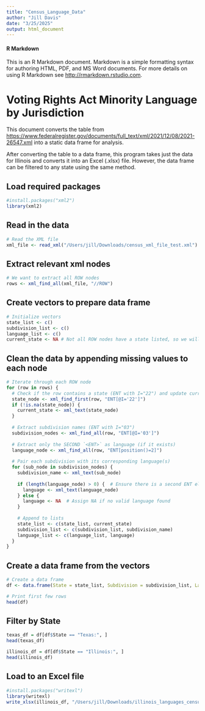 ```yaml
---
title: "Census_Language_Data"
author: "Jill Davis"
date: "3/25/2025"
output: html_document
---
```


#### R Markdown

This is an R Markdown document. Markdown is a simple formatting syntax for authoring HTML, PDF, and MS Word documents. For more details on using R Markdown see <http://rmarkdown.rstudio.com>.

# Voting Rights Act Minority Language by Jurisdiction

This document converts the table from <https://www.federalregister.gov/documents/full_text/xml/2021/12/08/2021-26547.xml> into a static data frame for analysis.

After converting the table to a data frame, this program takes just the data for Illinois and converts it into an Excel (.xlsx) file. However, the data frame can be filtered to any state using the same method. 

## Load required packages
```r
#install.packages("xml2")
library(xml2)
```

## Read in the data
```r
# Read the XML file
xml_file <- read_xml("/Users/jill/Downloads/census_xml_file_test.xml")
```

## Extract relevant xml nodes
```r
# We want to extract all ROW nodes
rows <- xml_find_all(xml_file, "//ROW")
```

## Create vectors to prepare data frame
```r
# Initialize vectors
state_list <- c()
subdivision_list <- c()
language_list <- c()
current_state <- NA # Not all ROW nodes have a state listed, so we will set the value for current_state as NA to start
```

## Clean the data by appending missing values to each node
```r
# Iterate through each ROW node
for (row in rows) {
  # Check if the row contains a state (ENT with I="22") and update current_state
  state_node <- xml_find_first(row, "ENT[@I='22']")
  if (!is.na(state_node)) {
    current_state <- xml_text(state_node)
  }
  
  # Extract subdivision names (ENT with I="03")
  subdivision_nodes <- xml_find_all(row, "ENT[@I='03']")
  
  # Extract only the SECOND `<ENT>` as language (if it exists)
  language_node <- xml_find_all(row, "ENT[position()=2]")
  
  # Pair each subdivision with its corresponding language(s)
  for (sub_node in subdivision_nodes) {
    subdivision_name <- xml_text(sub_node)
    
    if (length(language_node) > 0) {  # Ensure there is a second ENT element
      language <- xml_text(language_node)
    } else {
      language <- NA  # Assign NA if no valid language found
    }
    
    # Append to lists
    state_list <- c(state_list, current_state)
    subdivision_list <- c(subdivision_list, subdivision_name)
    language_list <- c(language_list, language)
  }
}
```

## Create a data frame from the vectors
```r
# Create a data frame
df <- data.frame(State = state_list, Subdivision = subdivision_list, Language = language_list, stringsAsFactors = FALSE)

# Print first few rows
head(df)
```

## Filter by State
```r
texas_df = df[df$State == "Texas:", ]
head(texas_df)

```
```r
illinois_df = df[df$State == "Illinois:", ]
head(illinois_df)
```
## Load to an Excel file
```r
#install.packages("writexl")
library(writexl)
write_xlsx(illinois_df, "/Users/jill/Downloads/illinois_languages_census.xlsx")
```
